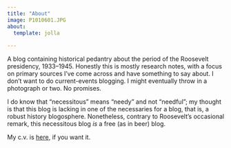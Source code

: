 ```yaml
---
title: "About"
image: P1010601.JPG
about:
  template: jolla
  
---
```


A blog containing historical pedantry about the period of the Roosevelt presidency, 1933--1945. Honestly this is mostly research notes, with a focus on primary sources I've come across and have something to say about. I don't want to do current-events blogging. I might eventually throw in a photograph or two. No promises.

I do know that "necessitous" means "needy" and not "needful"; my thought is that this blog is lacking in one of the necessaries for a blog, that is, a robust history blogosphere. Nonetheless, contrary to Roosevelt's occasional remark, this necessitous blog *is* a free (as in beer) blog.

My c.v. is [here,](http://htmlpreview.github.io/?https://github.com/erauchway/cv_pub/blob/main/rauchway_cv.html) if you want it.
